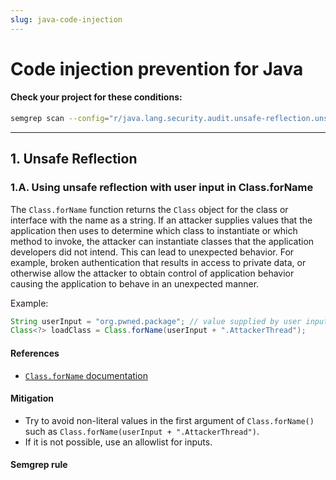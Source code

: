 ```yaml
---
slug: java-code-injection
---
```



# Code injection prevention for Java

<CodeInjectionIntro />

#### Check your project for these conditions:

```bash
semgrep scan --config="r/java.lang.security.audit.unsafe-reflection.unsafe-reflection"
```

---

## 1. Unsafe Reflection

### 1.A. Using unsafe reflection with user input in Class.forName

The `Class.forName` function returns the `Class` object for the class or interface with the name as a string. If an attacker supplies values that the application then uses to determine which class to instantiate or which method to invoke, the attacker can instantiate classes that the application developers did not intend. This can lead to unexpected behavior. For example, broken authentication that results in access to private data, or otherwise allow the attacker to obtain control of application behavior causing the application to behave in an unexpected manner.

Example:

```java
String userInput = "org.pwned.package"; // value supplied by user input
Class<?> loadClass = Class.forName(userInput + ".AttackerThread");
```

#### References

- [`Class.forName` documentation](https://docs.oracle.com/javase/8/docs/api/java/lang/Class.html#forName-java.lang.String-)

#### Mitigation

- Try to avoid non-literal values in the first argument of `Class.forName()` such as `Class.forName(userInput + ".AttackerThread")`.
- If it is not possible, use an allowlist for inputs.

#### Semgrep rule

<LinkToRegistryRule ruleId="java.lang.security.audit.unsafe-reflection.unsafe-reflection" />